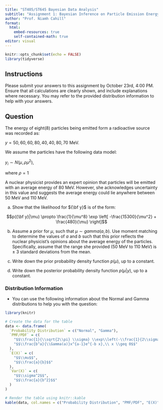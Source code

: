 ```yaml
---
title: "ST405/ST645 Bayesian Data Analysis"
subtitle: "Assignment 1: Bayesian Inference on Particle Emission Energy"
author: "Prof. Niamh Cahill"
format: 
  html:
    embed-resources: true
    self-contained-math: true
editor: visual
---
```


```r
knitr::opts_chunk$set(echo = FALSE)
library(tidyverse)
```

## Instructions

Please submit your answers to this assignment by October 23rd, 4:00 PM. Ensure that all calculations are clearly shown, and include explanations where necessary. You may refer to the provided distribution information to help with your answers.

## Question

The energy of eight(8) particles being emitted form a radioactive source was recorded as:

$y = 50, 60, 60, 80, 40, 40, 80, 70\text{ MeV}$.

We assume the particles have the following data model:

$y_i \sim N(\mu,\rho \mu^2)$,

where $\rho = 1$

A nuclear physicist provides an expert opinion that particles will be emitted with an average energy of 80 MeV. However, she acknowledges uncertainty in this value and suggests the average energy could lie anywhere between 50 MeV and 110 MeV.

(a) Show that the likelihood for ${\bf y}$ is of the form:

$$p({\bf y}|\mu) \propto \frac{1}{\mu^8} \exp \left[ -\frac{15300}{\mu^2} + \frac{480}{\mu} \right]$$

(b) Assume a prior for $\mu$, such that $\mu \sim gamma(a,b)$. Use moment matching to determine the values of $a$ and $b$ such that this prior reflects the nuclear physicist's opinions about the average energy of the particles. Specifically, assume that the range she provided (50 MeV to 110 MeV) is $\pm$ 3 standard deviations from the mean.

(c) Write down the prior probability density function $p(\mu)$, up to a constant.

(d) Write down the posterior probability density function $p(\mu |y)$, up to a constant.

### **Distribution Information**

-   You can use the following information about the Normal and Gamma distributions to help you with the question:

```r
library(knitr)

# Create the data for the table
data <- data.frame(
  `Probability Distribution` = c("Normal", "Gamma"),
  `PMF/PDF` = c(
    "$$\\frac{1}{\\sqrt{2\\pi} \\sigma} \\exp\\left(-\\frac{1}{2\\sigma^2}(x_i - \\mu)^2\\right)$$",
    "$$\\frac{b^a}{\\Gamma(a)}x^{a-1}e^{-b x},\\ x \\geq 0$$"
  ),
  `E(X)` = c(
    "$$\\mu$$",
    "$$\\frac{a}{b}$$"
  ),
  `Var(X)` = c(
    "$$\\sigma^2$$",
    "$$\\frac{a}{b^2}$$"
  )
)

# Render the table using knitr::kable
kable(data, col.names = c("Probability Distribution", "PMF/PDF", "E(X)", "Var(X)"), escape = FALSE)
```
